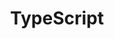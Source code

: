 ---
title: TypeScript
description: Enhanced code quality and maintainability using TypeScript's static typing and object-oriented features.
---